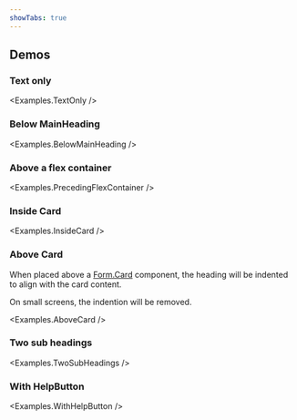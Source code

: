 ```yaml
---
showTabs: true
---
```



## Demos

### Text only

<Examples.TextOnly />

### Below MainHeading

<Examples.BelowMainHeading />

### Above a flex container

<Examples.PrecedingFlexContainer />

### Inside Card

<Examples.InsideCard />

### Above Card

When placed above a [Form.Card](/uilib/extensions/forms/Form/Card/) component, the heading will be indented to align with the card content.

On small screens, the indention will be removed.

<Examples.AboveCard />

### Two sub headings

<Examples.TwoSubHeadings />

### With HelpButton

<Examples.WithHelpButton />
